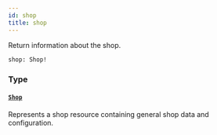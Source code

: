```yaml
---
id: shop
title: shop
---
```


Return information about the shop.

```graphql
shop: Shop!

```

### Type

#### [`Shop`](../../../developer/api-reference/objects/shop)

Represents a shop resource containing general shop data and configuration.

